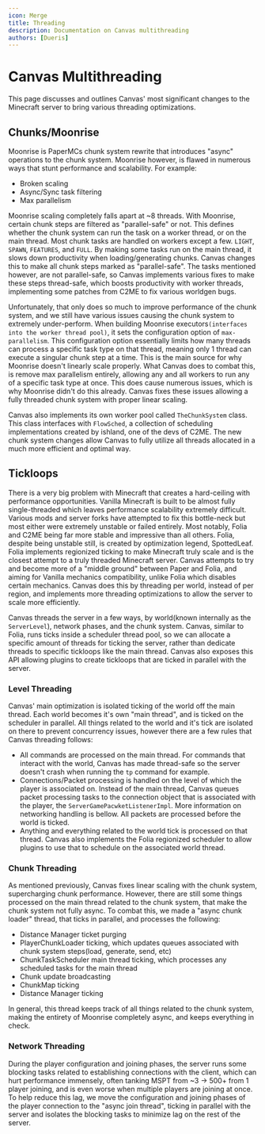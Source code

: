 ```yaml
---
icon: Merge
title: Threading
description: Documentation on Canvas multithreading
authors: [Dueris]
---
```



# Canvas Multithreading
This page discusses and outlines Canvas' most significant changes to the Minecraft server to bring various threading optimizations.

## Chunks/Moonrise
Moonrise is PaperMCs chunk system rewrite that introduces "async" operations to the chunk system. Moonrise however, is flawed in numerous ways that stunt performance and scalability. For example:
- Broken scaling
- Async/Sync task filtering
- Max parallelism

Moonrise scaling completely falls apart at ~8 threads. With Moonrise, certain chunk steps are filtered as "parallel-safe" or not.
This defines whether the chunk system can run the task on a worker thread, or on the main thread. Most chunk tasks are handled on workers
except a few. `LIGHT`, `SPAWN`, `FEATURES`, and `FULL`.
By making some tasks run on the main thread, it slows down productivity when loading/generating chunks. Canvas changes this to make
all chunk steps marked as "parallel-safe". The tasks mentioned however, are not parallel-safe, so Canvas implements various fixes to
make these steps thread-safe, which boosts productivity with worker threads, implementing some patches from C2ME to fix various worldgen bugs.

Unfortunately, that only does so much to improve performance of the chunk system, and we still have various issues causing the chunk system to
extremely under-perform. When building Moonrise executors``(interfaces into the worker thread pool)``, it sets the configuration option of `max-parallelism`.
This configuration option essentially limits how many threads can process a specific task type on that thread, meaning only 1 thread can execute a singular
chunk step at a time. This is the main source for why Moonrise doesn't linearly scale properly.
What Canvas does to combat this, is remove max parallelism entirely, allowing any and all workers to run any of a specific task type at once.
This does cause numerous issues, which is why Moonrise didn't do this already. Canvas fixes these issues allowing a fully threaded chunk system with proper
linear scaling.

Canvas also implements its own worker pool called `TheChunkSystem` class. This class interfaces with `FlowSched`, a collection of scheduling implementations
created by ishland, one of the devs of C2ME. The new chunk system changes allow Canvas to fully utilize all threads allocated in a much more efficient and optimal way.

## Tickloops

There is a very big problem with Minecraft that creates a hard-ceiling with performance opportunities. Vanilla Minecraft is built to be almost fully single-threaded
which leaves performance scalability extremely difficult. Various mods and server forks have attempted to fix this bottle-neck but most either were extremely unstable
or failed entirely. Most notably, Folia and C2ME being far more stable and impressive than all others. Folia, despite being unstable still, is created by optimization
legend, SpottedLeaf. Folia implements regionized ticking to make Minecraft truly scale and is the closest attempt to a truly threaded Minecraft server.
Canvas attempts to try and become more of a "middle ground" between Paper and Folia, and aiming for Vanilla mechanics compatibility, unlike Folia which disables certain mechanics.
Canvas does this by threading per world, instead of per region, and implements more threading optimizations to allow the server to scale more efficiently.

Canvas threads the server in a few ways, by world(known internally as the ``ServerLevel``), network phases, and the chunk system. Canvas, similar to Folia, runs ticks
inside a scheduler thread pool, so we can allocate a specific amount of threads for ticking the server, rather than dedicate threads to specific tickloops like the main thread.
Canvas also exposes this API allowing plugins to create tickloops that are ticked in parallel with the server.

### Level Threading
Canvas' main optimization is isolated ticking of the world off the main thread. Each world becomes it's own "main thread", and is ticked on the scheduler in parallel.
All things related to the world and it's tick are isolated on there to prevent concurrency issues, however there are a few rules that Canvas threading follows:
- All commands are processed on the main thread. For commands that interact with the world, Canvas has made thread-safe so the server doesn't crash when running the `tp` command for example.
- Connections/Packet processing is handled on the level of which the player is associated on. Instead of the main thread, Canvas queues packet processing tasks to the connection
object that is associated with the player, the `ServerGamePacwketListenerImpl`. More information on networking handling is bellow. All packets are processed before the world is ticked.
- Anything and everything related to the world tick is processed on that thread. Canvas also implements the Folia regionized scheduler to allow plugins to use that to schedule on the
associated world thread.

### Chunk Threading
As mentioned previously, Canvas fixes linear scaling with the chunk system, supercharging chunk performance. However, there are still some things processed on the main thread
related to the chunk system, that make the chunk system not fully async. To combat this, we made a "async chunk loader" thread, that ticks in parallel, and processes the following:
- Distance Manager ticket purging
- PlayerChunkLoader ticking, which updates queues associated with chunk system steps(load, generate, send, etc)
- ChunkTaskScheduler main thread ticking, which processes any scheduled tasks for the main thread
- Chunk update broadcasting
- ChunkMap ticking
- Distance Manager ticking

In general, this thread keeps track of all things related to the chunk system, making the entirety of Moonrise completely async, and keeps everything in check.

### Network Threading
During the player configuration and joining phases, the server runs some blocking tasks related to establishing connections with the client, which can hurt performance immensely,
often tanking MSPT from ~3 -> 500+ from 1 player joining, and is even worse when multiple players are joining at once. To help reduce this lag, we move the configuration and joining
phases of the player connection to the "async join thread", ticking in parallel with the server and isolates the blocking tasks to minimize lag on the rest of the server.